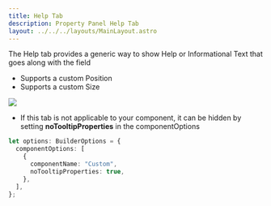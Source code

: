 ```yaml
---
title: Help Tab
description: Property Panel Help Tab
layout: ../../../layouts/MainLayout.astro
---
```


The Help tab provides a generic way to show Help or Informational Text that goes along with the field

- Supports a custom Position
- Supports a custom Size

<img src="/property-panel/help.PNG" />

- If this tab is not applicable to your component, it can be hidden by setting **noTooltipProperties** in the componentOptions

```ts
let options: BuilderOptions = {
  componentOptions: [
    {
      componentName: "Custom",
      noTooltipProperties: true,
    },
  ],
};
```
